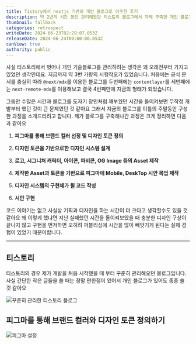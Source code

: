 ```yaml
---
title: Tistory에서 nextjs 기반의 개인 블로그로 이주한 후기
description: 약 2년의 시간 동안 관리해왔던 티스토리 블로그에서 자체 구축한 개인 블로그로 옮기고 난 후기입니다.
thumbnail: fallback
categories: retrospect
writeDate: 2024-06-23T02:29:07.053Z
releaseDate: 2024-06-24T00:00:00.053Z
canView: true
authority: public
---
```



사실 티스토리에서 벗어나 개인 기술블로그를 관리하려는 생각은 꽤 오래전부터 가지고 있었던 생각인데요. 지금까지 약 3번 가량의 시행착오가 있었습니다. 처음에는 공식 문서를 충실히 따라 `@next/mdx`를 이용한 블로그를 두번째에는 `contentlayer`를 세번째에는 `next-remote-mdx`를 이용해보고 결국 4번째만에 지금의 형태가 되었습니다.

그동안 수많은 시간과 블로그를 도자기 장인처럼 깨부쉈던 시간을 돌이켜보면 무작정 개발부터 했던 것이 큰 문제였던 것 같아요 그래서 지금의 블로그를 이틀의 주말동안 구성한 과정을 소개드리려고 합니다. 제가 블로그를 구축해나간 과정은 크게 정리하면 다음과 같아요

1. **피그마를 통해 브랜드 컬러 선정 및 디자인 토큰 정의**

2. **디자인 토큰을 기반으로한 디자인 시스템 설계**

3. **로고, 시그니처 캐릭터, 아이콘, 파비콘, OG Image 등의 Asset 제작**

4. **제작한 Asset과 토큰을 기반으로 피그마에 Mobile, DeskTop 시안 목업 제작**

5. **디자인 시스템의 구현체가 될 코드 작성**

6. **시안 구현**

코드 이야기는 없고 사실상 기획과 디자인을 하는 시간이 더 크다고 생각할수도 있을 것 같아요 왜 이렇게 했냐면 지난 실패했던 시간을 돌이켜보았을 때 충분한 디자인 구상이 끝나지 않고 구현을 먼저하면 오히려 퍼블리싱에 시간을 많이 빼앗기게 된다는 실패 경험이 있었기 때문이랍니다.

---

## 티스토리

티스토리의 경우 제가 개발을 처음 시작했을 때 부터 꾸준히 관리해오던 블로그입니다. 사실 간단한 작은 글들을 쓸 때는 정말 편한점이 있어서 개인 블로그가 있어도 종종 쓸 것 같아요

![꾸준히 관리한 티스토리 블로그](/posts/blog-migration/1.webp)


## 피그마를 통해 브랜드 컬러와 디자인 토큰 정의하기


![피그마 설정](/posts/blog-migration/2.webp)